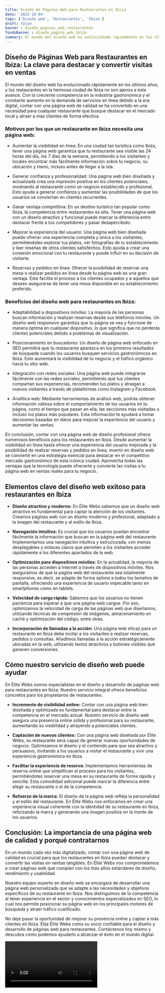 ```yaml
---
title: Diseño de Páginas Web para Restaurantes en Ibiza
date: '2023-10-04'
tags: ['Diseño web', 'Restaurantes', 'Ibiza']
draft: false
banner : diseño_paginas_web_restaurantes
fondoBanner : diseño_pagina_web_ibiza
summary: El mundo del diseño web ha evolucionado rápidamente en los últimos años, y los restaurantes en la hermosa ciudad de Ibiza no son ajenos a este avance. Con la creciente competencia en la industria gastronómica y el constante aumento en la demanda de servicios en línea debido a la era digital, contar con una página web de calidad se ha convertido en una necesidad para cualquier restaurante que busque destacar en el mercado local y atraer a más clientes de forma efectiva.
---
```


## Diseño de Páginas Web para Restaurantes en Ibiza: La clave para destacar y convertir visitas en ventas

El mundo del diseño web ha evolucionado rápidamente en los últimos años, y los restaurantes en la hermosa ciudad de Ibiza no son ajenos a este avance. Con la creciente competencia en la industria gastronómica y el constante aumento en la demanda de servicios en línea debido a la era digital, contar con una página web de calidad se ha convertido en una necesidad para cualquier restaurante que busque destacar en el mercado local y atraer a más clientes de forma efectiva.

### Motivos por los que un restaurante en Ibiza necesita una página web:

- Aumentar la visibilidad en línea: En una ciudad tan turística como Ibiza, tener una página web garantiza que tu restaurante sea visible las 24 horas del día, los 7 días de la semana, permitiendo a los visitantes y locales encontrar más fácilmente información sobre tu negocio, su ubicación y menú, incluso antes de llegar a la isla.

- Generar confianza y profesionalidad: Una página web bien diseñada y actualizada crea una impresión positiva en los clientes potenciales, mostrando al restaurante como un negocio establecido y profesional. Esto ayuda a generar confianza y aumentar las posibilidades de que los usuarios se conviertan en clientes recurrentes.

- Ganar ventaja competitiva: En un destino turístico tan popular como Ibiza, la competencia entre restaurantes es alta. Tener una página web con un diseño atractivo y funcional puede marcar la diferencia entre destacar frente a tus competidores y pasar desapercibido.

- Mejorar la experiencia del usuario: Una página web bien diseñada puede ofrecer una experiencia completa y única a los visitantes, permitiéndoles explorar tus platos, ver fotografías de tu establecimiento y leer reseñas de otros clientes satisfechos. Esto ayuda a crear una conexión emocional con tu restaurante y puede influir en su decisión de visitarte.

- Reservas y pedidos en línea: Ofrecer la posibilidad de reservar una mesa o realizar pedidos en línea desde tu página web es una gran ventaja. Esto facilita el proceso a los clientes ocupados y a aquellos que deseen asegurarse de tener una mesa disponible en su establecimiento preferido.

### Beneficios del diseño web para restaurantes en Ibiza:

- Adaptabilidad a dispositivos móviles: La mayoría de las personas buscan información y realizan reservas desde sus teléfonos móviles. Un diseño web responsivo garantiza que tu página se vea y funcione de manera óptima en cualquier dispositivo, lo que significa que no perderás clientes potenciales debido a problemas de visualización.

- Posicionamiento en buscadores: Un diseño de página web enfocado en SEO permitirá que tu restaurante aparezca en los primeros resultados de búsqueda cuando los usuarios busquen servicios gastronómicos en Ibiza. Esto aumentará la visibilidad de tu negocio y el tráfico orgánico hacia tu sitio web.

- Integración con redes sociales: Una página web puede integrarse fácilmente con las redes sociales, permitiendo que tus clientes compartan sus experiencias, recomienden tus platos y atraigan a nuevos visitantes a través de plataformas como Instagram y Facebook.

- Analítica web: Mediante herramientas de análisis web, podrás obtener información valiosa sobre el comportamiento de los usuarios en tu página, como el tiempo que pasan en ella, las secciones más visitadas o incluso los platos más populares. Esta información te ayudará a tomar decisiones basadas en datos para mejorar la experiencia del usuario y aumentar las ventas.

En conclusión, contar con una página web de diseño profesional ofrece numerosos beneficios para los restaurantes en Ibiza. Desde aumentar la visibilidad en línea hasta ofrecer una experiencia del usuario mejorada y la posibilidad de realizar reservas y pedidos en línea, invertir en diseño web se convierte en una estrategia esencial para destacar en el competitivo mercado gastronómico de esta icónica ciudad. Aprovecha todas las ventajas que la tecnología puede ofrecerte y convierte las visitas a tu página web en ventas reales para tu negocio.

<GifSeo />

<Cta />

## Elementos clave del diseño web exitoso para restaurantes en Ibiza

- **Diseño atractivo y moderno:** En Élite Webs sabemos que un diseño web atractivo es fundamental para captar la atención de los visitantes. Creamos páginas web con un diseño moderno y profesional, adaptado a la imagen del restaurante y al estilo de Ibiza.

- **Navegación intuitiva:** Es crucial que los usuarios puedan encontrar fácilmente la información que buscan en la página web del restaurante. Implementamos una navegación intuitiva y estructurada, con menús desplegables y enlaces claros que permiten a los visitantes acceder rápidamente a los diferentes apartados de la web.

- **Optimización para dispositivos móviles:** En la actualidad, la mayoría de las personas acceden a Internet a través de dispositivos móviles. Nos aseguramos de que la página web del restaurante sea totalmente responsive, es decir, se adapte de forma óptima a todos los tamaños de pantalla, ofreciendo una experiencia de usuario impecable tanto en smartphones como en tablets.

- **Velocidad de carga rápida:** Sabemos que los usuarios no tienen paciencia para esperar a que una página web cargue. Por eso, optimizamos la velocidad de carga de las páginas web que diseñamos, utilizando técnicas de compresión de imágenes, almacenamiento en caché y optimización del código, entre otras.

- **Incorporación de llamadas a la acción:** Una página web eficaz para un restaurante en Ibiza debe incitar a los visitantes a realizar reservas, pedidos o consultas. Añadimos llamadas a la acción estratégicamente ubicadas en la web, utilizando textos atractivos y botones visibles que generen conversiones.

## Cómo nuestro servicio de diseño web puede ayudar

En Élite Webs somos especialistas en el diseño y desarrollo de páginas web para restaurantes en Ibiza. Nuestro servicio integral ofrece beneficios concretos para los propietarios de restaurantes:

- **Incremento de visibilidad online:** Contar con una página web bien diseñada y optimizada es fundamental para destacar entre la competencia en el mercado actual. Nuestro servicio de diseño web asegura una presencia online sólida y profesional para su restaurante, aumentando su visibilidad y atrayendo a potenciales clientes.

- **Captación de nuevos clientes:** Con una página web diseñada por Élite Webs, su restaurante será capaz de generar nuevas oportunidades de negocio. Optimizamos el diseño y el contenido para que sea atractivo y persuasivo, invitando a los usuarios a visitar el restaurante y vivir una experiencia gastronómica en Ibiza.

- **Facilitar la experiencia de reserva:** Implementamos herramientas de reserva online que simplifican el proceso para los visitantes, permitiéndoles reservar una mesa en su restaurante de forma rápida y sencilla. Esta comodidad adicional puede marcar la diferencia entre elegir su restaurante o el de la competencia.

- **Refuerzo de la marca:** El diseño de la página web refleja la personalidad y el estilo del restaurante. En Élite Webs nos enfocamos en crear una experiencia visual coherente con la identidad de su restaurante en Ibiza, reforzando la marca y generando una imagen positiva en la mente de los usuarios.

## Conclusión: La importancia de una página web de calidad y porqué contratarnos

En un mundo cada vez más digitalizado, contar con una página web de calidad es crucial para que los restaurantes en Ibiza puedan destacar y convertir las visitas en ventas tangibles. En Élite Webs nos comprometemos a crear páginas web que cumplan con los más altos estándares de diseño, rendimiento y usabilidad.

Nuestro equipo experto en diseño web se encargará de desarrollar una página web personalizada que se adapte a las necesidades y objetivos específicos de su restaurante en Ibiza. Nos distinguimos de la competencia al tener experiencia en el sector y conocimientos especializados en SEO, lo cual nos permite posicionar su página web en los principales motores de búsqueda y atraer tráfico cualificado.

No deje pasar la oportunidad de mejorar su presencia online y captar a más clientes en Ibiza. Elija Élite Webs como su socio confiable para el diseño y desarrollo de páginas web para restaurantes. Contáctenos hoy mismo y descubra cómo podemos ayudarlo a alcanzar el éxito en el mundo digital.

<Video />

<CtaBot job='Restaurantes' city='Ibiza'/>

<Gmaps query='Ibiza+españa+maps' />